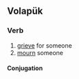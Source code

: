 ==Volapük==

===Verb===
{{head|vo|verb|head=belügön [[eki]]}}

# [[grieve]] for someone
# [[mourn]] someone

====Conjugation====
{{vo-conj}}
